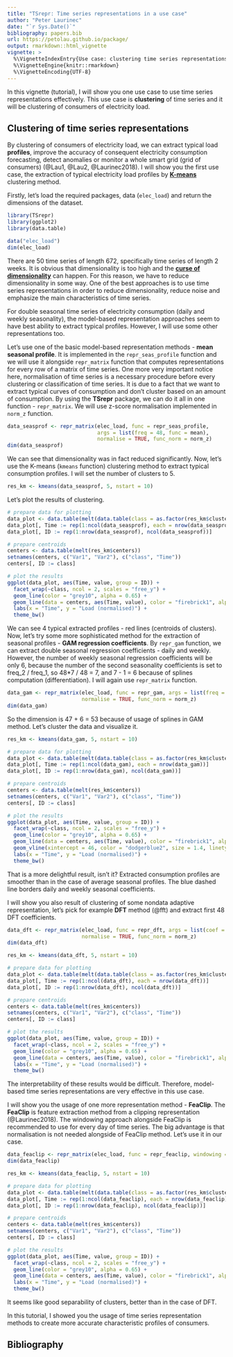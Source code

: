 ---
title: "TSrepr: Time series representations in a use case"
author: "Peter Laurinec"
date: "`r Sys.Date()`"
bibliography: papers.bib
url: https://petolau.github.io/package/
output: rmarkdown::html_vignette
vignette: >
  %\VignetteIndexEntry{Use case: clustering time series representations}
  %\VignetteEngine{knitr::rmarkdown}
  %\VignetteEncoding{UTF-8}
---

In this vignette (tutorial), I will show you one use case to use time series representations effectively. This use case is **clustering** of time series and it will be clustering of consumers of electricity load.

## Clustering of time series representations

By clustering of consumers of electricity load, we can extract typical load **profiles**, improve the accuracy of consequent electricity consumption forecasting, detect anomalies or monitor a whole smart grid (grid of consumers) (@Lau1, @Lau2, @Laurinec2018). I will show you the first use case, the extraction of typical electricity load profiles by [**K-means**](https://en.wikipedia.org/wiki/K-means_clustering) clustering method.

Firstly, let's load the required packages, data (`elec_load`) and return the dimensions of the dataset.
```{r, message=F}
library(TSrepr)
library(ggplot2)
library(data.table)

data("elec_load")
dim(elec_load)
```

There are 50 time series of length 672, specifically time series of length 2 weeks. It is obvious that dimensionality is too high and the [**curse of dimensionality**](https://en.wikipedia.org/wiki/Curse_of_dimensionality) can happen.
For this reason, we have to reduce dimensionality in some way. One of the best approaches is to use time series representations in order to reduce dimensionality, reduce noise and emphasize the main characteristics of time series.

For double seasonal time series of electricity consumption (daily and weekly seasonality), the model-based representation approaches seem to have best ability to extract typical profiles. However, I will use some other representations too.

Let's use one of the basic model-based representation methods - **mean seasonal profile**. It is implemented in the `repr_seas_profile` function and we will use it alongside `repr_matrix` function that computes representations for every row of a matrix of time series. One more very important notice here, normalisation of time series is a necessary procedure before every clustering or classification of time series. It is due to a fact that we want to extract typical curves of consumption and don't cluster based on an amount of consumption.
By using the **TSrepr** package, we can do it all in one function - `repr_matrix`. We will use z-score normalisation implemented in `norm_z` function.
```{r}
data_seasprof <- repr_matrix(elec_load, func = repr_seas_profile,
                             args = list(freq = 48, func = mean),
                             normalise = TRUE, func_norm = norm_z)
dim(data_seasprof)
```

We can see that dimensionality was in fact reduced significantly. Now, let's use the K-means (`kmeans` function) clustering method to extract typical consumption profiles. I will set the number of clusters to 5.
```{r}
res_km <- kmeans(data_seasprof, 5, nstart = 10)
```

Let's plot the results of clustering.
```{r, warning=F, message=F, fig.height=5.5, fig.width=7}
# prepare data for plotting
data_plot <- data.table(melt(data.table(class = as.factor(res_km$cluster), data_seasprof)))
data_plot[, Time := rep(1:ncol(data_seasprof), each = nrow(data_seasprof))]
data_plot[, ID := rep(1:nrow(data_seasprof), ncol(data_seasprof))]

# prepare centroids
centers <- data.table(melt(res_km$centers))
setnames(centers, c("Var1", "Var2"), c("class", "Time"))
centers[, ID := class]

# plot the results
ggplot(data_plot, aes(Time, value, group = ID)) +
  facet_wrap(~class, ncol = 2, scales = "free_y") +
  geom_line(color = "grey10", alpha = 0.65) +
  geom_line(data = centers, aes(Time, value), color = "firebrick1", alpha = 0.80, size = 1.2) +
  labs(x = "Time", y = "Load (normalised)") +
  theme_bw()
```

We can see 4 typical extracted profiles - red lines (centroids of clusters). Now, let's try some more sophisticated method for the extraction of seasonal profiles - **GAM regression coefficients**. By `repr_gam` function, we can extract double seasonal regression coefficients - daily and weekly. However, the number of weekly seasonal regression coefficients will be only 6, because the number of the second seasonality coefficients is set to freq_2 / freq_1, so 48*7 / 48 = 7, and 7 - 1 = 6 because of splines computation (differentiation). I will again use `repr_matrix` function.
```{r}
data_gam <- repr_matrix(elec_load, func = repr_gam, args = list(freq = c(48, 48*7)),
                        normalise = TRUE, func_norm = norm_z)
dim(data_gam)
```

So the dimension is 47 + 6 = 53 because of usage of splines in GAM method. Let's cluster the data and visualize it.
```{r}
res_km <- kmeans(data_gam, 5, nstart = 10)
```

```{r, warning=F, message=F, fig.height=5.5, fig.width=7}
# prepare data for plotting
data_plot <- data.table(melt(data.table(class = as.factor(res_km$cluster), data_gam)))
data_plot[, Time := rep(1:ncol(data_gam), each = nrow(data_gam))]
data_plot[, ID := rep(1:nrow(data_gam), ncol(data_gam))]

# prepare centroids
centers <- data.table(melt(res_km$centers))
setnames(centers, c("Var1", "Var2"), c("class", "Time"))
centers[, ID := class]

# plot the results
ggplot(data_plot, aes(Time, value, group = ID)) +
  facet_wrap(~class, ncol = 2, scales = "free_y") +
  geom_line(color = "grey10", alpha = 0.65) +
  geom_line(data = centers, aes(Time, value), color = "firebrick1", alpha = 0.80, size = 1.2) +
  geom_vline(xintercept = 46, color = "dodgerblue2", size = 1.4, linetype = 5, alpha = 0.8) +
  labs(x = "Time", y = "Load (normalised)") +
  theme_bw()
```

That is a more delightful result, isn't it? Extracted consumption profiles are smoother than in the case of average seasonal profiles. The blue dashed line borders daily and weekly seasonal coefficients.

I will show you also result of clustering of some nondata adaptive representation, let's pick for example **DFT** method (@fft) and extract first 48 DFT coefficients.
```{r}
data_dft <- repr_matrix(elec_load, func = repr_dft, args = list(coef = 48),
                        normalise = TRUE, func_norm = norm_z)
dim(data_dft)
```

```{r}
res_km <- kmeans(data_dft, 5, nstart = 10)
```

```{r, warning=F, message=F, fig.height=5.5, fig.width=7}
# prepare data for plotting
data_plot <- data.table(melt(data.table(class = as.factor(res_km$cluster), data_dft)))
data_plot[, Time := rep(1:ncol(data_dft), each = nrow(data_dft))]
data_plot[, ID := rep(1:nrow(data_dft), ncol(data_dft))]

# prepare centroids
centers <- data.table(melt(res_km$centers))
setnames(centers, c("Var1", "Var2"), c("class", "Time"))
centers[, ID := class]

# plot the results
ggplot(data_plot, aes(Time, value, group = ID)) +
  facet_wrap(~class, ncol = 2, scales = "free_y") +
  geom_line(color = "grey10", alpha = 0.65) +
  geom_line(data = centers, aes(Time, value), color = "firebrick1", alpha = 0.80, size = 1.2) +
  labs(x = "Time", y = "Load (normalised)") +
  theme_bw()
```

The interpretability of these results would be difficult. Therefore, model-based time series representations are very effective in this use case.

I will show you the usage of one more representation method - **FeaClip**. The **FeaClip** is feature extraction method from a clipping representation (@Laurinec2018). The windowing approach alongside FeaClip is recommended to use for every day of time series. The big advantage is that normalisation is not needed alongside of FeaClip method. Let's use it in our case.
```{r}
data_feaclip <- repr_matrix(elec_load, func = repr_feaclip, windowing = TRUE, win_size = 48)
dim(data_feaclip)
```

```{r}
res_km <- kmeans(data_feaclip, 5, nstart = 10)
```

```{r, warning=F, message=F, fig.height=5.5, fig.width=7}
# prepare data for plotting
data_plot <- data.table(melt(data.table(class = as.factor(res_km$cluster), data_feaclip)))
data_plot[, Time := rep(1:ncol(data_feaclip), each = nrow(data_feaclip))]
data_plot[, ID := rep(1:nrow(data_feaclip), ncol(data_feaclip))]

# prepare centroids
centers <- data.table(melt(res_km$centers))
setnames(centers, c("Var1", "Var2"), c("class", "Time"))
centers[, ID := class]

# plot the results
ggplot(data_plot, aes(Time, value, group = ID)) +
  facet_wrap(~class, ncol = 2, scales = "free_y") +
  geom_line(color = "grey10", alpha = 0.65) +
  geom_line(data = centers, aes(Time, value), color = "firebrick1", alpha = 0.80, size = 1.2) +
  labs(x = "Time", y = "Load (normalised)") +
  theme_bw()
```

It seems like good separability of clusters, better than in the case of DFT.

In this tutorial, I showed you the usage of time series representation methods to create more accurate characteristic profiles of consumers.

## Bibliography
